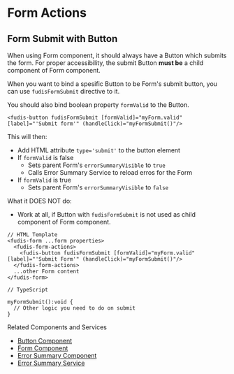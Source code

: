 
<Meta title="Directives/Form/Actions" />

# Form Actions

## Form Submit with Button

When using Form component, it should always have a Button which submits the form. For proper accessibility, the submit Button **must be** a child component of Form component.

When you want to bind a spesific Button to be Form's submit button, you can use `fudisFormSubmit` directive to it.

You should also bind boolean property `formValid` to the Button.

```
<fudis-button fudisFormSubmit [formValid]="myForm.valid" [label]="'Submit form'" (handleClick)="myFormSubmit()"/>
```

This will then:

- Add HTML attribute `type='submit'` to the button element
- If `formValid` is false
  - Sets parent Form's `errorSummaryVisible` to `true`
  - Calls Error Summary Service to reload erros for the Form
- If `formValid` is true
  - Sets parent Form's `errorSummaryVisible` to `false`

What it DOES NOT do:

- Work at all, if Button with `fudisFormSubmit` is not used as child component of Form component.

```
// HTML Template
<fudis-form ...form properties>
  <fudis-form-actions>
    <fudis-button fudisFormSubmit [formValid]="myForm.valid" [label]="'Submit Form'" (handleClick)="myFormSubmit()"/>
  </fudis-form-actions>
  ...other Form content
</fudis-form>

// TypeScript

myFormSubmit():void {
  // Other logic you need to do on submit
}
```

Related Components and Services

- [Button Component](/docs/components-button--documentation)
- [Form Component](/docs/components-form-form--documentation)
- [Error Summary Component](/docs/components-form-error-summary--documentation)
- [Error Summary Service](/docs/services-error-summary--documentation)

